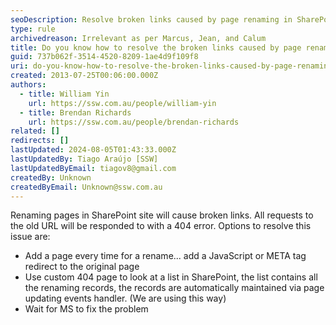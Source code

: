 ```yaml
---
seoDescription: Resolve broken links caused by page renaming in SharePoint sites using JavaScript or custom 404 pages, or wait for Microsoft to address the issue.
type: rule
archivedreason: Irrelevant as per Marcus, Jean, and Calum
title: Do you know how to resolve the broken links caused by page renaming?
guid: 737b062f-3514-4520-8209-1ae4d9f109f8
uri: do-you-know-how-to-resolve-the-broken-links-caused-by-page-renaming
created: 2013-07-25T00:06:00.000Z
authors:
  - title: William Yin
    url: https://ssw.com.au/people/william-yin
  - title: Brendan Richards
    url: https://ssw.com.au/people/brendan-richards
related: []
redirects: []
lastUpdated: 2024-08-05T01:43:33.000Z
lastUpdatedBy: Tiago Araújo [SSW]
lastUpdatedByEmail: tiagov8@gmail.com
createdBy: Unknown
createdByEmail: Unknown@ssw.com.au
---
```


Renaming pages in SharePoint site will cause broken links. All requests to the old URL will be responded to with a 404 error.
Options to resolve this issue are:

* Add a page every time for a rename... add a JavaScript or META tag redirect to the original page
* Use custom 404 page to look at a list in SharePoint, the list contains all the renaming records, the records are automatically maintained via page updating events handler. (We are using this way)
* Wait for MS to fix the problem
